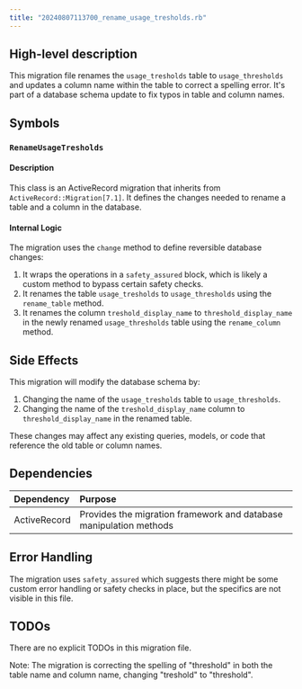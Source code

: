 ```yaml
---
title: "20240807113700_rename_usage_tresholds.rb"
---
```


## High-level description
This migration file renames the `usage_tresholds` table to `usage_thresholds` and updates a column name within the table to correct a spelling error. It's part of a database schema update to fix typos in table and column names.

## Symbols

### `RenameUsageTresholds`
#### Description
This class is an ActiveRecord migration that inherits from `ActiveRecord::Migration[7.1]`. It defines the changes needed to rename a table and a column in the database.

#### Internal Logic
The migration uses the `change` method to define reversible database changes:

1. It wraps the operations in a `safety_assured` block, which is likely a custom method to bypass certain safety checks.
2. It renames the table `usage_tresholds` to `usage_thresholds` using the `rename_table` method.
3. It renames the column `treshold_display_name` to `threshold_display_name` in the newly renamed `usage_thresholds` table using the `rename_column` method.

## Side Effects
This migration will modify the database schema by:
1. Changing the name of the `usage_tresholds` table to `usage_thresholds`.
2. Changing the name of the `treshold_display_name` column to `threshold_display_name` in the renamed table.

These changes may affect any existing queries, models, or code that reference the old table or column names.

## Dependencies
| Dependency | Purpose |
|:-----------|:--------|
| ActiveRecord | Provides the migration framework and database manipulation methods |

## Error Handling
The migration uses `safety_assured` which suggests there might be some custom error handling or safety checks in place, but the specifics are not visible in this file.

## TODOs
There are no explicit TODOs in this migration file.

Note: The migration is correcting the spelling of "threshold" in both the table name and column name, changing "treshold" to "threshold".